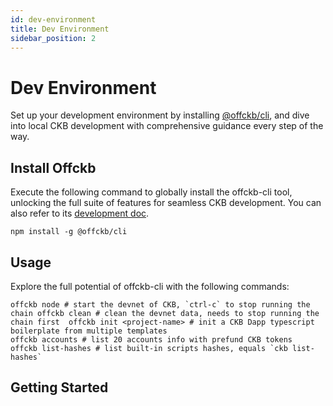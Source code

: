 ```yaml
---
id: dev-environment
title: Dev Environment
sidebar_position: 2
---
```

# Dev Environment
Set up your development environment by installing [@offckb/cli](https://www.npmjs.com/package/@offckb/cli), and dive into local CKB development with comprehensive guidance every step of the way.

## Install Offckb
Execute the following command to globally install the offckb-cli tool, unlocking the full suite of features for seamless CKB development. You can also refer to its [development doc](https://github.com/retricsu/offckb/blob/HEAD/docs/develop.md).
```tsx
npm install -g @offckb/cli
```

## Usage
Explore the full potential of offckb-cli with the following commands:
```tsx
offckb node # start the devnet of CKB, `ctrl-c` to stop running the chain offckb clean # clean the devnet data, needs to stop running the chain first  offckb init <project-name> # init a CKB Dapp typescript boilerplate from multiple templates  
offckb accounts # list 20 accounts info with prefund CKB tokens 
offckb list-hashes # list built-in scripts hashes, equals `ckb list-hashes`
```

## Getting Started